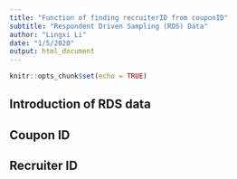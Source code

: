 ```yaml
---
title: "Function of finding recruiterID from couponID"
subtitle: "Respondent Driven Sampling (RDS) Data"
author: "Lingxi Li"
date: "1/5/2020"
output: html_document
---
```


```r
knitr::opts_chunk$set(echo = TRUE)
```

## Introduction of RDS data

## Coupon ID

## Recruiter ID